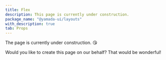 ```yaml
---
title: Flex
description: This page is currently under construction.
package_name: "@yamada-ui/layouts"
with_description: true
tab: Props
---
```


The page is currently under construction. 😘

Would you like to create this page on our behalf? That would be wonderful!
